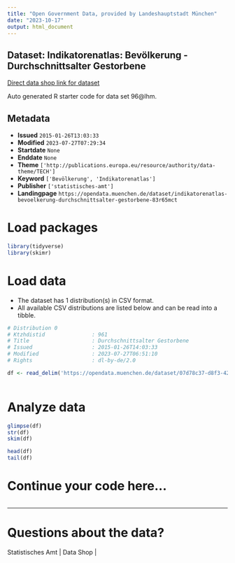 ```yaml
---
title: "Open Government Data, provided by Landeshauptstadt München"
date: "2023-10-17"
output: html_document
---
```


## Dataset: Indikatorenatlas: Bevölkerung - Durchschnittsalter Gestorbene

[Direct data shop link for dataset](https://opendata.muenchen.de/dataset/indikatorenatlas-bevoelkerung-durchschnittsalter-gestorbene-83r65mct)

Auto generated R starter code for data set 96@lhm.

## Metadata

- **Issued** `2015-01-26T13:03:33`
- **Modified** `2023-07-27T07:29:34`
- **Startdate** `None`
- **Enddate** `None`
- **Theme** `['http://publications.europa.eu/resource/authority/data-theme/TECH']`
- **Keyword** `['Bevölkerung', 'Indikatorenatlas']`
- **Publisher** `['statistisches-amt']`
- **Landingpage** `https://opendata.muenchen.de/dataset/indikatorenatlas-bevoelkerung-durchschnittsalter-gestorbene-83r65mct`


# Load packages

```r

library(tidyverse)
library(skimr)

```

# Load data

-   The dataset has 1 distribution(s) in CSV format.
-   All available CSV distributions are listed below and can be read into a tibble.

```r

# Distribution 0
# Ktzhdistid               : 961
# Title                    : Durchschnittsalter Gestorbene
# Issued                   : 2015-01-26T14:03:33
# Modified                 : 2023-07-27T06:51:10
# Rights                   : dl-by-de/2.0

df <- read_delim('https://opendata.muenchen.de/dataset/07d78c37-d8f3-4280-b906-a77cb3d25ad8/resource/080eb612-459d-4ef1-baae-61f24bd9a63b/download/indikat_bevoelkerung_durchschnittsalter_gestorbene_240723.csv')



```

# Analyze data

```r

glimpse(df)
str(df)
skim(df)

head(df)
tail(df)

```

# Continue your code here...

```r

```

------------------------------------------------------------------------

# Questions about the data?

Statistisches Amt | Data Shop | 
